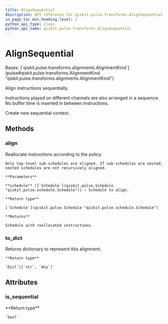 ```yaml
---
title: AlignSequential
description: API reference for qiskit.pulse.transforms.AlignSequential
in_page_toc_min_heading_level: 1
python_api_type: class
python_api_name: qiskit.pulse.transforms.AlignSequential
---
```


# AlignSequential

<Class id="qiskit.pulse.transforms.AlignSequential" github="https://github.com/qiskit/qiskit/tree/stable/0.22/qiskit/pulse/transforms/alignments.py" signature="AlignSequential">
  Bases: [`qiskit.pulse.transforms.alignments.AlignmentKind`](pulse#qiskit.pulse.transforms.AlignmentKind "qiskit.pulse.transforms.alignments.AlignmentKind")

  Align instructions sequentially.

  Instructions played on different channels are also arranged in a sequence. No buffer time is inserted in between instructions.

  Create new sequential context.

  ## Methods

  ### align

  <Function id="qiskit.pulse.transforms.AlignSequential.align" name="align" signature="AlignSequential.align(schedule)">
    Reallocate instructions according to the policy.

    Only top-level sub-schedules are aligned. If sub-schedules are nested, nested schedules are not recursively aligned.

    **Parameters**

    **schedule** ([`Schedule`](qiskit.pulse.Schedule "qiskit.pulse.schedule.Schedule")) – Schedule to align.

    **Return type**

    [`Schedule`](qiskit.pulse.Schedule "qiskit.pulse.schedule.Schedule")

    **Returns**

    Schedule with reallocated instructions.
  </Function>

  ### to\_dict

  <Function id="qiskit.pulse.transforms.AlignSequential.to_dict" name="to_dict" signature="AlignSequential.to_dict()">
    Returns dictionary to represent this alignment.

    **Return type**

    `Dict`\[`str`, `Any`]
  </Function>

  ## Attributes

  ### is\_sequential

  <Attribute id="qiskit.pulse.transforms.AlignSequential.is_sequential" name="is_sequential">
    **Return type**

    `bool`
  </Attribute>
</Class>

